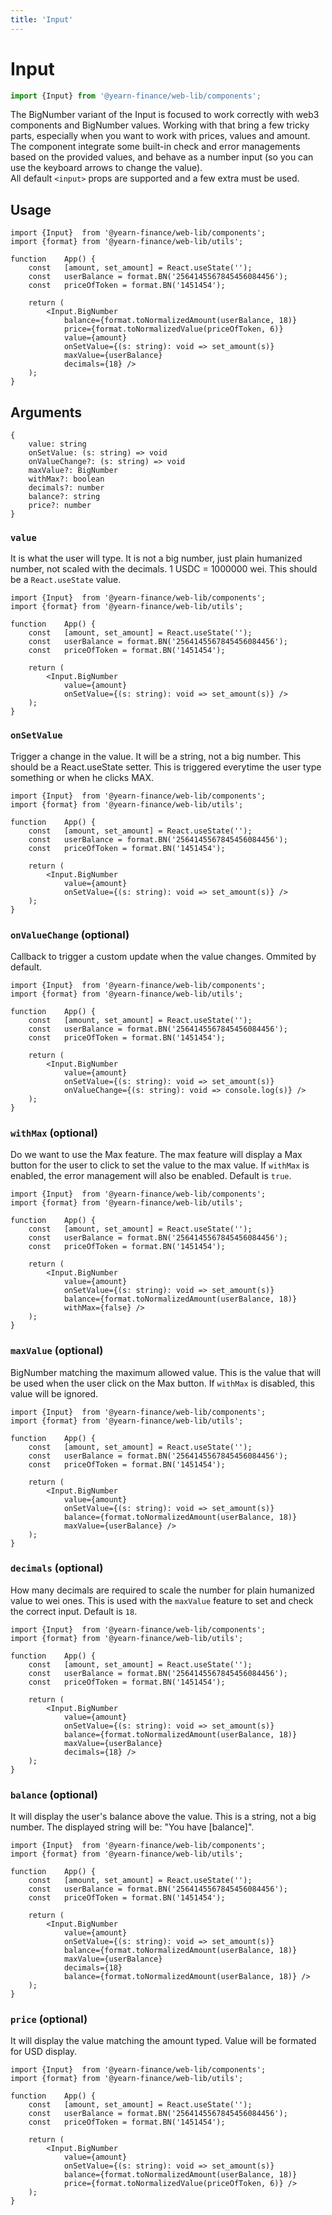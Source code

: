 ```yaml
---
title: 'Input'
---
```



# Input
```ts
import {Input} from '@yearn-finance/web-lib/components';
```
<InputExample />

The BigNumber variant of the Input is focused to work correctly with web3 components and BigNumber values. Working with that bring a few tricky parts, especially when you want to work with prices, values and amount.  
The component integrate some built-in check and error managements based on the provided values, and behave as a number input (so you can use the keyboard arrows to change the value).   
All default `<input>` props are supported and a few extra must be used. 

## Usage

```tsx
import {Input}  from '@yearn-finance/web-lib/components';
import {format} from '@yearn-finance/web-lib/utils';

function	App() {
	const	[amount, set_amount] = React.useState('');
	const	userBalance = format.BN('2564145567845456084456');
	const	priceOfToken = format.BN('1451454');

	return (
		<Input.BigNumber
			balance={format.toNormalizedAmount(userBalance, 18)}
			price={format.toNormalizedValue(priceOfToken, 6)}
			value={amount}
			onSetValue={(s: string): void => set_amount(s)}
			maxValue={userBalance}
			decimals={18} />
	);
}
```

## Arguments

```tsx
{
	value: string
	onSetValue: (s: string) => void
	onValueChange?: (s: string) => void
	maxValue?: BigNumber
	withMax?: boolean
	decimals?: number
	balance?: string
	price?: number
}
```

### `value`
It is what the user will type. It is not a big number, just plain humanized number, not scaled with the decimals. 1 USDC = 1000000 wei. This should be a `React.useState` value.
```tsx {11}
import {Input}  from '@yearn-finance/web-lib/components';
import {format} from '@yearn-finance/web-lib/utils';

function	App() {
	const	[amount, set_amount] = React.useState('');
	const	userBalance = format.BN('2564145567845456084456');
	const	priceOfToken = format.BN('1451454');

	return (
		<Input.BigNumber
			value={amount}
			onSetValue={(s: string): void => set_amount(s)} />
	);
}
```

### `onSetValue`
Trigger a change in the value. It will be a string, not a big number. This should be a React.useState setter. This is triggered everytime the user type something or when he clicks MAX.
```tsx {12}
import {Input}  from '@yearn-finance/web-lib/components';
import {format} from '@yearn-finance/web-lib/utils';

function	App() {
	const	[amount, set_amount] = React.useState('');
	const	userBalance = format.BN('2564145567845456084456');
	const	priceOfToken = format.BN('1451454');

	return (
		<Input.BigNumber
			value={amount}
			onSetValue={(s: string): void => set_amount(s)} />
	);
}
```


### `onValueChange` (optional)
Callback to trigger a custom update when the value changes. Ommited by default.
```tsx {13}
import {Input}  from '@yearn-finance/web-lib/components';
import {format} from '@yearn-finance/web-lib/utils';

function	App() {
	const	[amount, set_amount] = React.useState('');
	const	userBalance = format.BN('2564145567845456084456');
	const	priceOfToken = format.BN('1451454');

	return (
		<Input.BigNumber
			value={amount}
			onSetValue={(s: string): void => set_amount(s)}
			onValueChange={(s: string): void => console.log(s)} />
	);
}
```


### `withMax` (optional)
Do we want to use the Max feature. The max feature will display a Max button for the user to click to set the value to the max value. If `withMax` is enabled, the error management will also be enabled. Default is `true`.  
```tsx {14}
import {Input}  from '@yearn-finance/web-lib/components';
import {format} from '@yearn-finance/web-lib/utils';

function	App() {
	const	[amount, set_amount] = React.useState('');
	const	userBalance = format.BN('2564145567845456084456');
	const	priceOfToken = format.BN('1451454');

	return (
		<Input.BigNumber
			value={amount}
			onSetValue={(s: string): void => set_amount(s)}
			balance={format.toNormalizedAmount(userBalance, 18)}
			withMax={false} />
	);
}
```

### `maxValue` (optional)
BigNumber matching the maximum allowed value. This is the value that will be used when the user click on the Max button. If `withMax` is disabled, this value will be ignored.  
```tsx {14}
import {Input}  from '@yearn-finance/web-lib/components';
import {format} from '@yearn-finance/web-lib/utils';

function	App() {
	const	[amount, set_amount] = React.useState('');
	const	userBalance = format.BN('2564145567845456084456');
	const	priceOfToken = format.BN('1451454');

	return (
		<Input.BigNumber
			value={amount}
			onSetValue={(s: string): void => set_amount(s)}
			balance={format.toNormalizedAmount(userBalance, 18)}
			maxValue={userBalance} />
	);
}
```

### `decimals` (optional)
How many decimals are required to scale the number for plain humanized value to wei ones. This is used with the `maxValue` feature to set and check the correct input. Default is `18`.
```tsx {15}
import {Input}  from '@yearn-finance/web-lib/components';
import {format} from '@yearn-finance/web-lib/utils';

function	App() {
	const	[amount, set_amount] = React.useState('');
	const	userBalance = format.BN('2564145567845456084456');
	const	priceOfToken = format.BN('1451454');

	return (
		<Input.BigNumber
			value={amount}
			onSetValue={(s: string): void => set_amount(s)}
			balance={format.toNormalizedAmount(userBalance, 18)}
			maxValue={userBalance}
			decimals={18} />
	);
}
```

### `balance` (optional)
It will display the user's balance above the value. This is a string, not a big number. The displayed string will be: "You have [balance]".
```tsx {16}
import {Input}  from '@yearn-finance/web-lib/components';
import {format} from '@yearn-finance/web-lib/utils';

function	App() {
	const	[amount, set_amount] = React.useState('');
	const	userBalance = format.BN('2564145567845456084456');
	const	priceOfToken = format.BN('1451454');

	return (
		<Input.BigNumber
			value={amount}
			onSetValue={(s: string): void => set_amount(s)}
			balance={format.toNormalizedAmount(userBalance, 18)}
			maxValue={userBalance}
			decimals={18}
			balance={format.toNormalizedAmount(userBalance, 18)} />
	);
}
```

### `price` (optional)
It will display the value matching the amount typed. Value will be formated for USD display.
```tsx {14}
import {Input}  from '@yearn-finance/web-lib/components';
import {format} from '@yearn-finance/web-lib/utils';

function	App() {
	const	[amount, set_amount] = React.useState('');
	const	userBalance = format.BN('2564145567845456084456');
	const	priceOfToken = format.BN('1451454');

	return (
		<Input.BigNumber
			value={amount}
			onSetValue={(s: string): void => set_amount(s)}
			balance={format.toNormalizedAmount(userBalance, 18)}
			price={format.toNormalizedValue(priceOfToken, 6)} />
	);
}
```